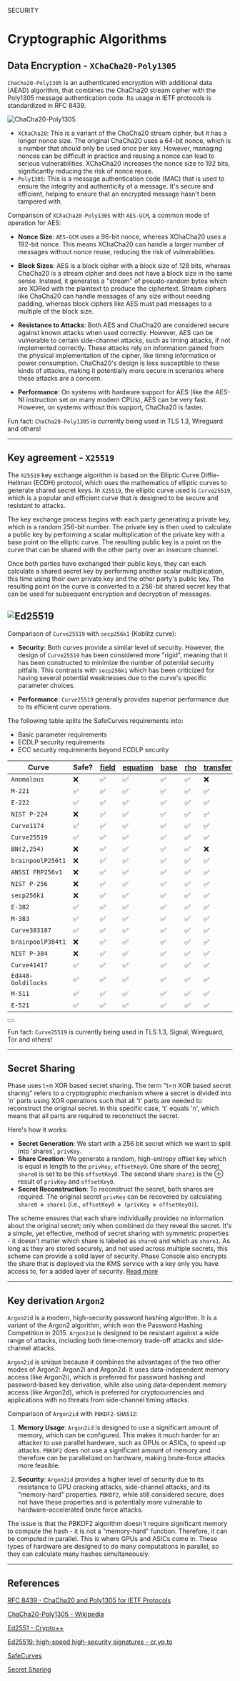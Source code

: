 

<Tag variant="small">SECURITY</Tag>

# Cryptographic Algorithms

## Data Encryption - `XChaCha20-Poly1305`

`ChaCha20-Poly1305` is an authenticated encryption with additional data (AEAD) algorithm, that combines the ChaCha20 stream cipher with the Poly1305 message authentication code. Its usage in IETF protocols is standardized in RFC 8439.

![ChaCha20-Poly1305](/assets/ChaCha20-Poly1305_Encryption.png)

- `XChaCha20`: This is a variant of the ChaCha20 stream cipher, but it has a longer nonce size. The original ChaCha20 uses a 64-bit nonce, which is a number that should only be used once per key. However, managing nonces can be difficult in practice and reusing a nonce can lead to serious vulnerabilities. XChaCha20 increases the nonce size to 192 bits, significantly reducing the risk of nonce reuse.
- `Poly1305`: This is a message authentication code (MAC) that is used to ensure the integrity and authenticity of a message. It's secure and efficient, helping to ensure that an encrypted message hasn't been tampered with.

Comparison of `XChaCha20-Poly1305` with `AES-GCM`, a common mode of operation for AES:

- **Nonce Size**: `AES-GCM` uses a 96-bit nonce, whereas XChaCha20 uses a 192-bit nonce. This means XChaCha20 can handle a larger number of messages without nonce reuse, reducing the risk of vulnerabilities.

- **Block Sizes**: AES is a block cipher with a block size of 128 bits, whereas ChaCha20 is a stream cipher and does not have a block size in the same sense. Instead, it generates a "stream" of pseudo-random bytes which are XORed with the plaintext to produce the ciphertext. Stream ciphers like ChaCha20 can handle messages of any size without needing padding, whereas block ciphers like AES must pad messages to a multiple of the block size.

- **Resistance to Attacks**: Both AES and ChaCha20 are considered secure against known attacks when used correctly. However, AES can be vulnerable to certain side-channel attacks, such as timing attacks, if not implemented correctly. These attacks rely on information gained from the physical implementation of the cipher, like timing information or power consumption. ChaCha20's design is less susceptible to these kinds of attacks, making it potentially more secure in scenarios where these attacks are a concern.

- **Performance**: On systems with hardware support for AES (like the AES-NI instruction set on many modern CPUs), AES can be very fast. However, on systems without this support, ChaCha20 is faster.

Fun fact: `ChaCha20-Poly1305` is currently being used in TLS 1.3, Wireguard and others!

---

## Key agreement - `X25519`

The `X25519` key exchange algorithm is based on the Elliptic Curve Diffie-Hellman (ECDH) protocol, which uses the mathematics of elliptic curves to generate shared secret keys. In `X25519`, the elliptic curve used is `Curve25519`, which is a popular and efficient curve that is designed to be secure and resistant to attacks.

The key exchange process begins with each party generating a private key, which is a random 256-bit number. The private key is then used to calculate a public key by performing a scalar multiplication of the private key with a base point on the elliptic curve. The resulting public key is a point on the curve that can be shared with the other party over an insecure channel.

Once both parties have exchanged their public keys, they can each calculate a shared secret key by performing another scalar multiplication, this time using their own private key and the other party's public key. The resulting point on the curve is converted to a 256-bit shared secret key that can be used for subsequent encryption and decryption of messages.

## ![`Ed25519`](/assets/Ed25519.png)

Comparison of `Curve25519` with `secp256k1` (Koblitz curve):

- **Security**: Both curves provide a similar level of security. However, the design of `Curve25519` has been considered more "rigid", meaning that it has been constructed to minimize the number of potential security pitfalls. This contrasts with `secp256k1` which has been criticized for having several potential weaknesses due to the curve's specific parameter choices.

- **Performance**: `Curve25519` generally provides superior performance due to its efficient curve operations.

The following table splits the SafeCurves requirements into:

- Basic parameter requirements
- ECDLP security requirements
- ECC security requirements beyond ECDLP security

| Curve                                                          | Safe? | [field](https://safecurves.cr.yp.to/field.html) | [equation](https://safecurves.cr.yp.to/equation.html) | [base](https://safecurves.cr.yp.to/base.html) | [rho](https://safecurves.cr.yp.to/rho.html) | [transfer](https://safecurves.cr.yp.to/transfer.html) | [disc](https://safecurves.cr.yp.to/disc.html) | [rigid](https://safecurves.cr.yp.to/rigid.html) | [ladder](https://safecurves.cr.yp.to/ladder.html) | [twist](https://safecurves.cr.yp.to/twist.html) | [complete](https://safecurves.cr.yp.to/complete.html) | [ind](https://safecurves.cr.yp.to/ind.html) |
| -------------------------------------------------------------- | ----- | ----------------------------------------------- | ----------------------------------------------------- | --------------------------------------------- | ------------------------------------------- | ----------------------------------------------------- | --------------------------------------------- | ----------------------------------------------- | ------------------------------------------------- | ----------------------------------------------- | ----------------------------------------------------- | ------------------------------------------- |
| `Anomalous`                                                    | ❌    | ✅                                              | ✅                                                    | ✅                                            | ✅                                          | ❌                                                    | ❌                                            | ✅                                              | ❌                                                | ❌                                              | ❌                                                    | ❌                                          |
| `M-221`                                                        | ✅    | ✅                                              | ✅                                                    | ✅                                            | ✅                                          | ✅                                                    | ✅                                            | ✅                                              | ✅                                                | ✅                                              | ✅                                                    | ✅                                          |
| `E-222`                                                        | ✅    | ✅                                              | ✅                                                    | ✅                                            | ✅                                          | ✅                                                    | ✅                                            | ✅                                              | ✅                                                | ✅                                              | ✅                                                    | ✅                                          |
| `NIST P-224`                                                   | ❌    | ✅                                              | ✅                                                    | ✅                                            | ✅                                          | ✅                                                    | ✅                                            | ❌                                              | ❌                                                | ❌                                              | ❌                                                    | ❌                                          |
| `Curve1174`                                                    | ✅    | ✅                                              | ✅                                                    | ✅                                            | ✅                                          | ✅                                                    | ✅                                            | ✅                                              | ✅                                                | ✅                                              | ✅                                                    | ✅                                          |
| <code className="text-emerald-500 font-bold">Curve25519</code> | ✅    | ✅                                              | ✅                                                    | ✅                                            | ✅                                          | ✅                                                    | ✅                                            | ✅                                              | ✅                                                | ✅                                              | ✅                                                    | ✅                                          |
| `BN(2,254)`                                                    | ❌    | ✅                                              | ✅                                                    | ✅                                            | ✅                                          | ❌                                                    | ❌                                            | ✅                                              | ❌                                                | ❌                                              | ❌                                                    | ❌                                          |
| `brainpoolP256t1`                                              | ❌    | ✅                                              | ✅                                                    | ✅                                            | ✅                                          | ✅                                                    | ✅                                            | ✅                                              | ❌                                                | ❌                                              | ❌                                                    | ❌                                          |
| `ANSSI FRP256v1`                                               | ❌    | ✅                                              | ✅                                                    | ✅                                            | ✅                                          | ✅                                                    | ✅                                            | ❌                                              | ❌                                                | ❌                                              | ❌                                                    | ❌                                          |
| `NIST P-256`                                                   | ❌    | ✅                                              | ✅                                                    | ✅                                            | ✅                                          | ✅                                                    | ✅                                            | ❌                                              | ❌                                                | ✅                                              | ❌                                                    | ❌                                          |
| `secp256k1`                                                    | ❌    | ✅                                              | ✅                                                    | ✅                                            | ✅                                          | ✅                                                    | ❌                                            | ✅                                              | ❌                                                | ✅                                              | ❌                                                    | ❌                                          |
| `E-382`                                                        | ✅    | ✅                                              | ✅                                                    | ✅                                            | ✅                                          | ✅                                                    | ✅                                            | ✅                                              | ✅                                                | ✅                                              | ✅                                                    | ✅                                          |
| `M-383`                                                        | ✅    | ✅                                              | ✅                                                    | ✅                                            | ✅                                          | ✅                                                    | ✅                                            | ✅                                              | ✅                                                | ✅                                              | ✅                                                    | ✅                                          |
| `Curve383187`                                                  | ✅    | ✅                                              | ✅                                                    | ✅                                            | ✅                                          | ✅                                                    | ✅                                            | ✅                                              | ✅                                                | ✅                                              | ✅                                                    | ✅                                          |
| `brainpoolP384t1`                                              | ❌    | ✅                                              | ✅                                                    | ✅                                            | ✅                                          | ✅                                                    | ✅                                            | ✅                                              | ❌                                                | ✅                                              | ❌                                                    | ❌                                          |
| `NIST P-384`                                                   | ❌    | ✅                                              | ✅                                                    | ✅                                            | ✅                                          | ✅                                                    | ✅                                            | ❌                                              | ❌                                                | ✅                                              | ❌                                                    | ❌                                          |
| `Curve41417`                                                   | ✅    | ✅                                              | ✅                                                    | ✅                                            | ✅                                          | ✅                                                    | ✅                                            | ✅                                              | ✅                                                | ✅                                              | ✅                                                    | ✅                                          |
| `Ed448-Goldilocks`                                             | ✅    | ✅                                              | ✅                                                    | ✅                                            | ✅                                          | ✅                                                    | ✅                                            | ✅                                              | ✅                                                | ✅                                              | ✅                                                    | ✅                                          |
| `M-511`                                                        | ✅    | ✅                                              | ✅                                                    | ✅                                            | ✅                                          | ✅                                                    | ✅                                            | ✅                                              | ✅                                                | ✅                                              | ✅                                                    | ✅                                          |
| `E-521`                                                        | ✅    | ✅                                              | ✅                                                    | ✅                                            | ✅                                          | ✅                                                    | ✅                                            | ✅                                              | ✅                                                | ✅                                              | ✅                                                    | ✅                                          |

<div className="not-prose">
  <Button
    href="https://safecurves.cr.yp.to/"
    variant="text"
    arrow="right"
    children="Read more at SafeCurves"
  />
</div>

Fun fact: `Curve25519` is currently being used in TLS 1.3, Signal, Wireguard, Tor and others!

---

## Secret Sharing

Phase uses t=n XOR based secret sharing. The term "t=n XOR based secret sharing" refers to a cryptographic mechanism where a secret is divided into 'n' parts using XOR operations such that all 't' parts are needed to reconstruct the original secret. In this specific case, 't' equals 'n', which means that all parts are required to reconstruct the secret.

Here's how it works:

- **Secret Generation**: We start with a 256 bit secret which we want to split into 'shares', `privKey`.
- **Share Creation**: We generate a random, high-entropy offset key which is equal in length to the `privKey`, `offsetKey0`. One share of the secret `share0` is set to be this `offsetKey0`. The second share `share1` is the ⊕ result of `privKey` and `offsetKey0`.
- **Secret Reconstruction**: To reconstruct the secret, both shares are required. The original secret `privKey` can be recovered by calculating `share0 ⊕ share1` (i.e., `offsetKey0 ⊕ (privKey ⊕ offsetKey0)`).

The scheme ensures that each share individually provides no information about the original secret; only when combined do they reveal the secret. It's a simple, yet effective, method of secret sharing with symmetric properties - it doesn't matter which share is labeled as `share0` and which as `share1`. As long as they are stored securely, and not used across multiple secrets, this scheme can provide a solid layer of security. Phase Console also encrypts the share that is deployed via the KMS service with a key only you have access to, for a added layer of security. [Read more](/security/architecture#app-keys-and-secret-generation)

---

## Key derivation `Argon2`

`Argon2id` is a modern, high-security password hashing algorithm. It is a variant of the Argon2 algorithm, which won the Password Hashing Competition in 2015. `Argon2id` is designed to be resistant against a wide range of attacks, including both time-memory trade-off attacks and side-channel attacks.

`Argon2id` is unique because it combines the advantages of the two other modes of Argon2: Argon2i and Argon2d. It uses data-independent memory access (like Argon2i), which is preferred for password hashing and password-based key derivation, while also using data-dependent memory access (like Argon2d), which is preferred for cryptocurrencies and applications with no threats from side-channel timing attacks.

Comparison of `Argon2id` with `PBKDF2-SHA512`:

1. **Memory Usage**:
   `Argon2id` is designed to use a significant amount of memory, which can be configured. This makes it much harder for an attacker to use parallel hardware, such as GPUs or ASICs, to speed up attacks. `PBKDF2` does not use a significant amount of memory and therefore can be parallelized on hardware, making brute-force attacks more feasible.

2. **Security**:
   `Argon2id` provides a higher level of security due to its resistance to GPU cracking attacks, side-channel attacks, and its "memory-hard" properties.
   `PBKDF2`, while still considered secure, does not have these properties and is potentially more vulnerable to hardware-accelerated brute force attacks.

The issue is that the PBKDF2 algorithm doesn't require significant memory to compute the hash - it is not a "memory-hard" function. Therefore, it can be computed in parallel. This is where GPUs and ASICs come in. These types of hardware are designed to do many computations in parallel, so they can calculate many hashes simultaneously.

---

## References

[RFC 8439 - ChaCha20 and Poly1305 for IETF Protocols](https://www.rfc-editor.org/rfc/rfc8439)

[ChaCha20-Poly1305 - Wikipedia](https://en.wikipedia.org/wiki/ChaCha20-Poly1305)

[Ed2551 - Crypto++](https://www.cryptopp.com/wiki/Ed25519)

[Ed25519: high-speed high-security signatures - cr.yp.to](https://ed25519.cr.yp.to/)

[SafeCurves](https://safecurves.cr.yp.to/)

[Secret Sharing](https://en.wikipedia.org/wiki/Secret_sharing)
